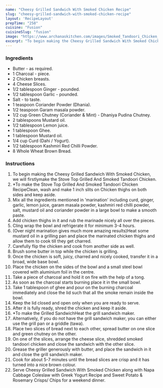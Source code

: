 ---
name: "Cheesy Grilled Sandwich With Smoked Chicken Recipe"
slug: "cheesy-grilled-sandwich-with-smoked-chicken-recipe"
layout: 'RecipeLayout'
prepTime: "258"
cuisine: "Fusion"
cuisineSlug: "fusion"
image: "https://www.archanaskitchen.com/images/Smoked_Tandoori_Chicken_And_Cheese_Grilled_Sandwich_recipe-3.jpg"
excerpt: "To begin making the Cheesy Grilled Sandwich With Smoked Chicken, we will firstlymake the Stove Top Grilled And Smoked Tandoori Chicken"
---

### Ingredients

- Butter - as required.
- 1 Charcoal - piece.
- 2 Chicken breasts.
- 4 Cheese Slices.
- 1/2 tablespoon Ginger - pounded.
- 1/2 tablespoon Garlic - pounded.
- Salt - to taste.
- 1 teaspoon Coriander Powder (Dhania).
- 1/2 teaspoon Garam masala powder.
- 1/2 cup Green Chutney (Coriander & Mint) - Dhaniya Pudina Chutney.
- 2 tablespoons Mustard oil.
- 1/2 tablespoon Lemon juice.
- 1 tablespoon Ghee.
- 1 tablespoon Mustard oil.
- 1/4 cup Curd (Dahi / Yogurt).
- 1/2 tablespoon Kashmiri Red Chilli Powder.
- 8 Whole Wheat Brown Bread.

### Instructions

1. To begin making the Cheesy Grilled Sandwich With Smoked Chicken, we will firstlymake the Stove Top Grilled And Smoked Tandoori Chicken.
1. *To make the Stove Top Grilled And Smoked Tandoori Chicken RecipeClean, wash and make 1 inch slits on Chicken thighs on both sides and keep aside.
1. Mix all the ingredients mentioned in 'marination' including curd, ginger, garlic, lemon juice, garam masala powder, kashmiri red chilli powder, salt, mustard oil and coriander powder in a large bowl to make a smooth paste.
1. Add chicken thighs in it and rub the marinade nicely all over the pieces.
1. Cling wrap the bowl and refrigerate it for minimum 3-4 hours.
1. (Over night marination gives much more amazing results)Heat some mustard oil in a grilling pan and place the marinated chicken thighs and allow them to cook till they get charred.
1. Carefully flip the chicken and cook from another side as well.
1. Brush some butter in top while the chicken is grilling.
1. Once the chicken is soft, juicy, charred and nicely cooked, transfer it in a broad, wide base bowl.
1. Place the chicken on the sides of the bowl and a small steel bowl covered with aluminium foil in the centre.
1. Take a piece of charcoal and hold it on fire with the help of a tong.
1. As soon as the charcoal starts burning place it in the small bowl.
1. Take 1 tablespoon of ghee and pour on the burning charcoal immediately and close the lid such that all the smoke remain inside the bowl.
1. Keep the lid closed and open only when you are ready to serve.
1. After it is fully ready, shred the chicken and keep it aside.
1. *To make the Grilled SandwichHeat the grill sandwich maker.
1. Alternatively, if you do not have the grill sandwich maker, you can either use the grill pan or a griddle (tawa).
1. Place two slices of bread next to each other, spread butter on one slice and green chutney on the other.
1. On one of the slices, arrange the cheese slice, shredded smoked tandoori chicken and close the sandwich with the other slice.
1. Grease the griller generously with butter, and place the sandwich in it and close the grill sandwich maker.
1. Cook for about 5-7 minutes until the bread slices are crisp and it has turned into a nice brown colour.
1. Serve Cheesy Grilled Sandwich With Smoked Chicken along with Napa Cabbage Coleslaw with Greek Yogurt Recipe and Sweet Potato & Rosemary Crisps/ Chips for a weekend dinner.
